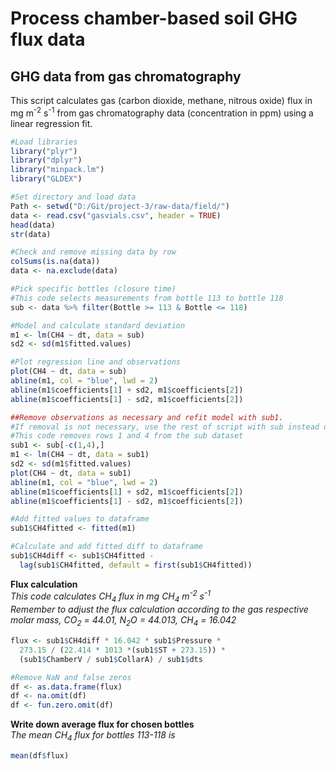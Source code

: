 # Process chamber-based soil GHG flux data
## GHG data from gas chromatography

This script calculates gas (carbon dioxide, methane, nitrous oxide) flux
in mg m<sup>-2</sup> s<sup>-1</sup> from gas chromatography data (concentration in ppm) using a linear regression fit.


```r
#Load libraries
library("plyr")
library("dplyr")
library("minpack.lm")
library("GLDEX")

#Set directory and load data
Path <- setwd("D:/Git/project-3/raw-data/field/")
data <- read.csv("gasvials.csv", header = TRUE)
head(data)
str(data)

#Check and remove missing data by row
colSums(is.na(data))
data <- na.exclude(data)

#Pick specific bottles (closure time) 
#This code selects measurements from bottle 113 to bottle 118
sub <- data %>% filter(Bottle >= 113 & Bottle <= 118)

#Model and calculate standard deviation
m1 <- lm(CH4 ~ dt, data = sub)
sd2 <- sd(m1$fitted.values)

#Plot regression line and observations
plot(CH4 ~ dt, data = sub)
abline(m1, col = "blue", lwd = 2)
abline(m1$coefficients[1] + sd2, m1$coefficients[2])
abline(m1$coefficients[1] - sd2, m1$coefficients[2])

##Remove observations as necessary and refit model with sub1.
#If removal is not necessary, use the rest of script with sub instead of sub1 
#This code removes rows 1 and 4 from the sub dataset
sub1 <- sub[-c(1,4),]
m1 <- lm(CH4 ~ dt, data = sub1)
sd2 <- sd(m1$fitted.values)
plot(CH4 ~ dt, data = sub1)
abline(m1, col = "blue", lwd = 2)
abline(m1$coefficients[1] + sd2, m1$coefficients[2])
abline(m1$coefficients[1] - sd2, m1$coefficients[2])

#Add fitted values to dataframe
sub1$CH4fitted <- fitted(m1)

#Calculate and add fitted diff to dataframe
sub1$CH4diff <- sub1$CH4fitted - 
  lag(sub1$CH4fitted, default = first(sub1$CH4fitted))
```

**Flux calculation**  
*This code calculates CH<sub>4</sub> flux in mg CH<sub>4</sub> m<sup>-2</sup> s<sup>-1</sup>*  
*Remember to adjust the flux calculation according to the gas respective molar mass, CO<sub>2</sub> = 44.01, N<sub>2</sub>O = 44.013, CH<sub>4</sub> = 16.042*
```r
flux <- sub1$CH4diff * 16.042 * sub1$Pressure * 
  273.15 / (22.414 * 1013 *(sub1$ST + 273.15)) *
  (sub1$ChamberV / sub1$CollarA) / sub1$dts

#Remove NaN and false zeros
df <- as.data.frame(flux)
df <- na.omit(df)
df <- fun.zero.omit(df)
```

**Write down average flux for chosen bottles**  
*The mean CH<sub>4</sub> flux for bottles 113-118 is*
```r
mean(df$flux)
```

